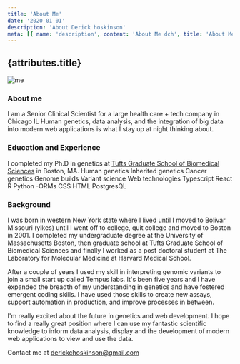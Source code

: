 ```yaml
---
title: 'About Me'
date: '2020-01-01'
description: 'About Derick hoskinson'
meta: [{ name: 'description', content: 'About Me dch', title: 'About Me' }]
---
```


## {attributes.title}

![me](https://blogphotosbucket.s3.us-east-2.amazonaws.com/profileimages/DerickFace.jpg)

<h3
  style={{
    font: 'bold 1.5em/1.5em "Helvetica Neue", Helvetica, Arial, sans-serif'
  }}
>
  About me
</h3>
I am a Senior Clinical Scientist for a large health care + tech company in Chicago
IL Human genetics, data analysis, and the integration of big data into modern web
applications is what I stay up at night thinking about.

### Education and Experience

I completed my Ph.D in genetics at
[Tufts Graduate School of Biomedical Sciences](https://gsbs.tufts.edu/) in Boston, MA.
Human genetics
Inherited genetics
Cancer genetics
Genome builds
Variant science
Web technologies
Typescript
React
R
Python
-ORMs
CSS
HTML
PostgresQL

### Background

I was born in western New York state where I lived until I moved to Bolivar Missouri (yikes) until I went off to college, quit college and moved to Boston in 2001.
I completed my undergraduate degree at the University of Massachusetts Boston, then graduate school at Tufts Graduate School of Biomedical Sciences and finally I worked as a post doctoral student at The Laboratory for Molecular Medicine at Harvard Medical School.

After a couple of years I used my skill in interpreting genomic variants to join a small start up called Tempus labs. It's been five years and I have expanded the breadth of my understanding in genetics and have fostered emergent coding skills. I have used those skills to create new assays, support automation in production, and improve processes in between.

I'm really excited about the future in genetics and web development. I hope to find a really great position where I can use my fantastic scientific knowledge to inform data analysis, display and the development of modern web applications to view and use the data.

Contact me at [derickchoskinson@gmail.com](https://gmail.com)
